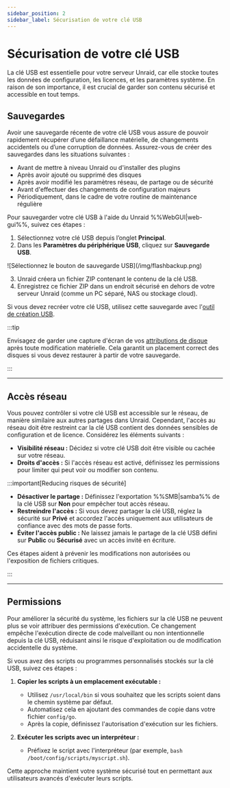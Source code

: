 ```yaml
---
sidebar_position: 2
sidebar_label: Sécurisation de votre clé USB
---
```


# Sécurisation de votre clé USB

La clé USB est essentielle pour votre serveur Unraid, car elle stocke toutes les données de configuration, les licences, et les paramètres système. En raison de son importance, il est crucial de garder son contenu sécurisé et accessible en tout temps.

## Sauvegardes

Avoir une sauvegarde récente de votre clé USB vous assure de pouvoir rapidement récupérer d’une défaillance matérielle, de changements accidentels ou d’une corruption de données. Assurez-vous de créer des sauvegardes dans les situations suivantes :

- Avant de mettre à niveau Unraid ou d'installer des plugins
- Après avoir ajouté ou supprimé des disques
- Après avoir modifié les paramètres réseau, de partage ou de sécurité
- Avant d'effectuer des changements de configuration majeurs
- Périodiquement, dans le cadre de votre routine de maintenance régulière

Pour sauvegarder votre clé USB à l'aide du Unraid %%WebGUI|web-gui%%, suivez ces étapes :

1. Sélectionnez votre clé USB depuis l’onglet **Principal**.
2. Dans les **Paramètres du périphérique USB**, cliquez sur **Sauvegarde USB**.

<div style={{ margin: 'auto', maxWidth: '600px', display: 'flex', flexDirection: 'column', alignItems: 'center' }}>
  ![Sélectionnez le bouton de sauvegarde USB](/img/flashbackup.png)
</div>

3. Unraid créera un fichier ZIP contenant le contenu de la clé USB.
4. Enregistrez ce fichier ZIP dans un endroit sécurisé en dehors de votre serveur Unraid (comme un PC séparé, NAS ou stockage cloud).

Si vous devez recréer votre clé USB, utilisez cette sauvegarde avec l'[outil de création USB](https://unraid.net/download).

:::tip

Envisagez de garder une capture d'écran de vos [attributions de disque](../../getting-started/set-up-unraid/configure-your-array.mdx#assign-parity-and-data-disks) après toute modification matérielle. Cela garantit un placement correct des disques si vous devez restaurer à partir de votre sauvegarde.

:::

---

## Accès réseau

Vous pouvez contrôler si votre clé USB est accessible sur le réseau, de manière similaire aux autres partages dans Unraid. Cependant, l'accès au réseau doit être restreint car la clé USB contient des données sensibles de configuration et de licence. Considérez les éléments suivants :

- **Visibilité réseau :** Décidez si votre clé USB doit être visible ou cachée sur votre réseau.
- **Droits d'accès :** Si l'accès réseau est activé, définissez les permissions pour limiter qui peut voir ou modifier son contenu.

:::important[Reducing risques de sécurité]

- **Désactiver le partage :** Définissez l'exportation %%SMB|samba%% de la clé USB sur **Non** pour empêcher tout accès réseau.
- **Restreindre l'accès :** Si vous devez partager la clé USB, réglez la sécurité sur **Privé** et accordez l'accès uniquement aux utilisateurs de confiance avec des mots de passe forts.
- **Éviter l'accès public :** Ne laissez jamais le partage de la clé USB défini sur **Public** ou **Sécurisé** avec un accès invité en écriture.

Ces étapes aident à prévenir les modifications non autorisées ou l'exposition de fichiers critiques.

:::

---

## Permissions

Pour améliorer la sécurité du système, les fichiers sur la clé USB ne peuvent plus se voir attribuer des permissions d'exécution. Ce changement empêche l'exécution directe de code malveillant ou non intentionnelle depuis la clé USB, réduisant ainsi le risque d'exploitation ou de modification accidentelle du système.

Si vous avez des scripts ou programmes personnalisés stockés sur la clé USB, suivez ces étapes :

1. **Copier les scripts à un emplacement exécutable :**
   - Utilisez `/usr/local/bin` si vous souhaitez que les scripts soient dans le chemin système par défaut.
   - Automatisez cela en ajoutant des commandes de copie dans votre fichier `config/go`.
   - Après la copie, définissez l'autorisation d'exécution sur les fichiers.

2. **Exécuter les scripts avec un interpréteur :**
   - Préfixez le script avec l'interpréteur (par exemple, `bash /boot/config/scripts/myscript.sh`).

Cette approche maintient votre système sécurisé tout en permettant aux utilisateurs avancés d'exécuter leurs scripts.
